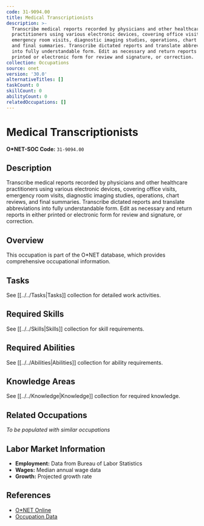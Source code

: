 ```yaml
---
code: 31-9094.00
title: Medical Transcriptionists
description: >-
  Transcribe medical reports recorded by physicians and other healthcare
  practitioners using various electronic devices, covering office visits,
  emergency room visits, diagnostic imaging studies, operations, chart reviews,
  and final summaries. Transcribe dictated reports and translate abbreviations
  into fully understandable form. Edit as necessary and return reports in either
  printed or electronic form for review and signature, or correction.
collection: Occupations
source: onet
version: '30.0'
alternativeTitles: []
taskCount: 0
skillCount: 0
abilityCount: 0
relatedOccupations: []
---
```

# Medical Transcriptionists

**O*NET-SOC Code:** `31-9094.00`

## Description

Transcribe medical reports recorded by physicians and other healthcare practitioners using various electronic devices, covering office visits, emergency room visits, diagnostic imaging studies, operations, chart reviews, and final summaries. Transcribe dictated reports and translate abbreviations into fully understandable form. Edit as necessary and return reports in either printed or electronic form for review and signature, or correction.

## Overview

This occupation is part of the O*NET database, which provides comprehensive occupational information.

## Tasks

See [[../../Tasks|Tasks]] collection for detailed work activities.

## Required Skills

See [[../../Skills|Skills]] collection for skill requirements.

## Required Abilities

See [[../../Abilities|Abilities]] collection for ability requirements.

## Knowledge Areas

See [[../../Knowledge|Knowledge]] collection for required knowledge.

## Related Occupations

*To be populated with similar occupations*

## Labor Market Information

- **Employment:** Data from Bureau of Labor Statistics
- **Wages:** Median annual wage data
- **Growth:** Projected growth rate

## References

- [O*NET Online](https://www.onetonline.org/link/summary/31-9094.00)
- [Occupation Data](https://www.onetcenter.org/)
